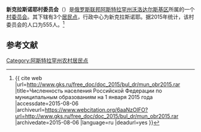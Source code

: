 {{Infobox Settlement
| official_name = 新克拉斯诺耶村委员会
| native_name = Новокрасинский сельсовет
| settlement_type = [[村委员会|村委员会]]
| subdivision_type = [[国家|国家]]
| subdivision_type1 = [[俄罗斯行政区划|州]]
| subdivision_type2 = [[区_(苏联)|区]]
| subdivision_name = {{RUS}}
| subdivision_name1 = [[阿斯特拉罕州|阿斯特拉罕州]]
| subdivision_name2 = [[沃洛达尔斯基区|沃洛达尔斯基区]]
| seat_type = 行政中心
| seat = 新克拉斯诺耶
| population_as_of=2015
| population_footnotes = <ref name=stat />
| population_total = 555
| coordinates_display = inline,title
| latd =  | latm =  | lats =  | latNS = N
| longd =  | longm =  | longs =  | longEW = E
| timezone = [[萨马拉时间|MSK+1]]
| utc_offset = +4
| blank_name = [[俄罗斯市政土地区划代码|OKTMO编码]]
| blank_info = 
}}
'''新克拉斯诺耶村委员会'''（{{lang-ru|Новокрасинский сельсовет}}）是[[俄罗斯联邦|俄罗斯联邦]][[阿斯特拉罕州|阿斯特拉罕州]][[沃洛达尔斯基区|沃洛达尔斯基区]]所属的一个[[村委员会|村委员会]]。其下辖有3个[[居民点|居民点]]，行政中心为新克拉斯诺耶。据2015年统计，该村委员会的人口为555人。<ref name=stat>{{ cite web |url=http://www.gks.ru/free_doc/doc_2015/bul_dr/mun_obr2015.rar |title=Численность населения Российской Федерации по муниципальным образованиям на 1 января 2015 года |accessdate=2015-08-06 |archiveurl=https://www.webcitation.org/6aaNzOlFO?url=http://www.gks.ru/free_doc/doc_2015/bul_dr/mun_obr2015.rar |archivedate=2015-08-06 |language=ru |deadurl=yes }}</ref>

== 参考文献 ==
{{reflist}}

{{Russia-stub}}

[[Category:阿斯特拉罕州农村居民点|Category:阿斯特拉罕州农村居民点]]